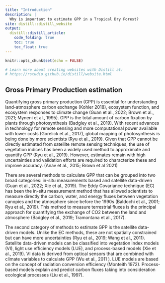 ```yaml
---
title: "Introduction"
description: |
  Why is important to estimate GPP in a Tropical Dry Forest?
site: distill::distill_website
output:
  distill::distill_article:
    code_folding: true
    toc: true
    toc_float: true
---
```


```r
knitr::opts_chunk$set(echo = FALSE)

# Learn more about creating websites with Distill at:
# https://rstudio.github.io/distill/website.html

```

## Gross Primary Production estimation

<!-- Background & Rational – Describe the context of your research (background), why is it important or interesting -->
<!-- (rationale). Do a minimal review of the literature with relevant references as a foot-note or in a reference section. -->

Quantifying gross primary production (GPP) is essential for understanding land-atmosphere carbon exchange (Kohler 2018), ecosystem function, and ecosystem responses to climate change (Guan et al., 2022; Brown et al., 2021; Myneni et al., 1995). GPP is the total amount of carbon fixation by plants through photosynthesis (Badgley et al., 2019). With recent advances in technology for remote sensing and more computational power available with lower costs (Gorelick et al., 2017), global mapping of photosynthesis is being done by more scientists (Ryu et al., 2019). Given that GPP cannot be directly estimated from satellite remote sensing techniques, the use of vegetation indices has been a widely used method to approximate and quantify GPP (Ryu et al., 2019). However, estimates remain with high uncertainties and validation efforts are required to characterize these and improve accuracy. (Anav et al., 2015; Brown et al 2021)

There are several methods to calculate GPP that can be grouped into two broad categories: in-situ measurements based and satellite data-driven (Guan et al., 2022; Xie et al., 2019). The Eddy Covariance technique (EC) has been the in-situ measurement method that has allowed scientists to measure directly the carbon, water, and energy fluxes between vegetation canopies and the atmosphere since before the 1990s (Baldochi et al.,  2001; Ryu et al., 2019). This method to measure terrestrial fluxes is the principal approach for quantifying the exchange of CO2 between the land and atmosphere  (Badgley et al., 2019; Tramontana et al., 2017).

The second category of methods to estimate GPP is the satellite data-driven models. Unlike the EC methods, these are not spatially constrained but can have more uncertainties (Ryu et al., 2019; Wang et al., 2011). Satellite data-driven models can be classified into vegetation index models (VI), light use efficiency models (LUE), and process-based models (Xie et al., 2019). VI data is derived from optical sensors that are combined with climate variables to calculate GPP (Wu et al., 2011 ). LUE models are based on the concept of radiation conversion efficiency (Monteith 1972). Process-based models explain and predict carbon fluxes taking into consideration ecological processes (Liu et al., 1997).

<!-- Research Objectives – State one or more research questions, applied objectives, -->
<!-- or scientific hypotheses in more detail than in the summary. Are there practical -->
<!-- applications of your research? Do you want to decide between two or more  -->
<!-- management options? Or do you have a true scientific hypotheses in a sense of  -->
<!-- two or more competing explanations that you want to investigate?  -->
<!-- Stating an interesting research question or applied objective is just as good  -->
<!-- in this section (but be sure you can actually meet the objectives and answer  -->
<!-- those questions with your data!).  -->












<!-- Expected results – Describe the expected results and possible alternative  -->
<!-- results of your study. Explain how different results would help you to decide  -->
<!-- between different management options, or how the results would help you to  -->
<!-- answer a research question or test a hypothesis through exclusion of competing -->
<!-- explanations. -->








<!-- Visual Elements – In this section, you may use simplified, conceptual graphs or  -->
<!-- diagrams to support your background narrative, or to illustrate what the  -->
<!-- possible outcomes of your study might be. You can also add photos from your  -->
<!-- research or potential applications as decoration. -->

